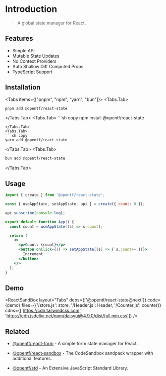 
# Introduction

> A global state manager for React.

## Features

- Simple API
- Mutable State Updates
- No Context Providers
- Auto Shallow Diff Computed Props
- TypeScript Support

## Installation

<Tabs items={["pnpm", "npm", "yarn", "bun"]}>
  <Tabs.Tab>
  ```sh copy 
  pnpm add @opentf/react-state 
  ```
  </Tabs.Tab>
  <Tabs.Tab>
      ```sh copy 
  npm install @opentf/react-state 
  ```
  </Tabs.Tab>
  <Tabs.Tab>
  ```sh copy 
  yarn add @opentf/react-state 
  ```
  </Tabs.Tab>
  <Tabs.Tab>
  ```sh copy 
  bun add @opentf/react-state 
  ```
  </Tabs.Tab>
</Tabs>

## Usage

```jsx
import { create } from '@opentf/react-state';

const { useAppState, setAppState, api } = create({ count: 0 });

api.subscribe(console.log);

export default function App() {
  const count = useAppState((s) => s.count);

  return (
    <>
      <p>Count: {count}</p>
      <button onClick={() => setAppState((s) => { s.count++ })}>
        Increment
      </button>
    </>
  );
}
```

## Demo
<ReactSandBox
  layout="Tabs"
  deps={['@opentf/react-state@next']}
  code={demo}
  files={{'/store.js': store, '/Header.js': Header, '/Counter.js': counter}}
  cdns={['https://cdn.tailwindcss.com', 'https://cdn.jsdelivr.net/npm/daisyui@4.9.0/dist/full.min.css']}
/>

## Related

- [@opentf/react-form](https://react-form.pages.dev/) - A simple form state manager for React.

- [@opentf/react-sandbox](https://github.com/Open-Tech-Foundation/react-sandbox) - The CodeSandbox sandpack wrapper with additional features.

- [@opentf/std](https://js-std.pages.dev/) - An Extensive JavaScript Standard Library.
